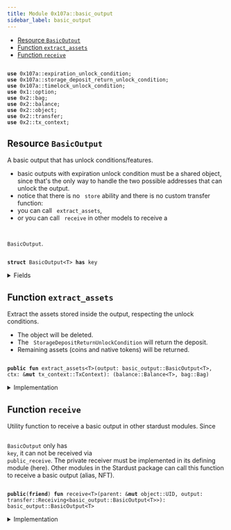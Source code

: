 ```yaml
---
title: Module 0x107a::basic_output
sidebar_label: basic_output
---
```


<Link id="0x107a_basic_output"/>


-  [Resource `BasicOutput`](#0x107a_basic_output_BasicOutput)
-  [Function `extract_assets`](#0x107a_basic_output_extract_assets)
-  [Function `receive`](#0x107a_basic_output_receive)


<pre><code>
<b>use</b> <Link to="expiration_unlock_condition#0x107a_expiration_unlock_condition">0x107a::expiration_unlock_condition</Link>;
<b>use</b> <Link to="storage_deposit_return_unlock_condition#0x107a_storage_deposit_return_unlock_condition">0x107a::storage_deposit_return_unlock_condition</Link>;
<b>use</b> <Link to="timelock_unlock_condition#0x107a_timelock_unlock_condition">0x107a::timelock_unlock_condition</Link>;
<b>use</b> <Link to="../move-stdlib/option#0x1_option">0x1::option</Link>;
<b>use</b> <Link to="../iota-framework/bag#0x2_bag">0x2::bag</Link>;
<b>use</b> <Link to="../iota-framework/balance#0x2_balance">0x2::balance</Link>;
<b>use</b> <Link to="../iota-framework/object#0x2_object">0x2::object</Link>;
<b>use</b> <Link to="../iota-framework/transfer#0x2_transfer">0x2::transfer</Link>;
<b>use</b> <Link to="../iota-framework/tx_context#0x2_tx_context">0x2::tx_context</Link>;
</code></pre>



<Link id="0x107a_basic_output_BasicOutput"></Link>

## Resource `BasicOutput`

A basic output that has unlock conditions/features.
- basic outputs with expiration unlock condition must be a shared object, since that's the only
way to handle the two possible addresses that can unlock the output.
- notice that there is no <code>
store</code> ability and there is no custom transfer function:
-  you can call <code>
extract_assets</code>,
-  or you can call <code>
receive</code> in other models to receive a <code>
<Link to="basic_output#0x107a_basic_output_BasicOutput">BasicOutput</Link></code>.


<pre><code>
<b>struct</b> <Link to="basic_output#0x107a_basic_output_BasicOutput">BasicOutput</Link>&lt;T&gt; <b>has</b> key
</code></pre>



<details>
<summary>Fields</summary>


<dl>
<dt>
<code>
id: <Link to="../iota-framework/object#0x2_object_UID">object::UID</Link></code>
</dt>
<dd>
 Hash of the <code>
outputId</code> that was migrated.
</dd>
<dt>
<code>
<Link to="../iota-framework/balance#0x2_balance">balance</Link>: <Link to="../iota-framework/balance#0x2_balance_Balance">balance::Balance</Link>&lt;T&gt;</code>
</dt>
<dd>
 The amount of coins held by the output.
</dd>
<dt>
<code>
native_tokens: <Link to="../iota-framework/bag#0x2_bag_Bag">bag::Bag</Link></code>
</dt>
<dd>
 The <code>
Bag</code> holds native tokens, key-ed by the stringified type of the asset.
 Example: key: "0xabcded::soon::SOON", value: `Balance<0xabcded::soon::SOON>`.
</dd>
<dt>
<code>
storage_deposit_return_uc: <Link to="../move-stdlib/option#0x1_option_Option">option::Option</Link>&lt;<Link to="storage_deposit_return_unlock_condition#0x107a_storage_deposit_return_unlock_condition_StorageDepositReturnUnlockCondition">storage_deposit_return_unlock_condition::StorageDepositReturnUnlockCondition</Link>&gt;</code>
</dt>
<dd>
 The storage deposit return unlock condition.
</dd>
<dt>
<code>
timelock_uc: <Link to="../move-stdlib/option#0x1_option_Option">option::Option</Link>&lt;<Link to="timelock_unlock_condition#0x107a_timelock_unlock_condition_TimelockUnlockCondition">timelock_unlock_condition::TimelockUnlockCondition</Link>&gt;</code>
</dt>
<dd>
 The timelock unlock condition.
</dd>
<dt>
<code>
expiration_uc: <Link to="../move-stdlib/option#0x1_option_Option">option::Option</Link>&lt;<Link to="expiration_unlock_condition#0x107a_expiration_unlock_condition_ExpirationUnlockCondition">expiration_unlock_condition::ExpirationUnlockCondition</Link>&gt;</code>
</dt>
<dd>
 The expiration unlock condition.
</dd>
<dt>
<code>
metadata: <Link to="../move-stdlib/option#0x1_option_Option">option::Option</Link>&lt;<Link to="../move-stdlib/vector#0x1_vector">vector</Link>&lt;u8&gt;&gt;</code>
</dt>
<dd>
 The metadata feature.
</dd>
<dt>
<code>
tag: <Link to="../move-stdlib/option#0x1_option_Option">option::Option</Link>&lt;<Link to="../move-stdlib/vector#0x1_vector">vector</Link>&lt;u8&gt;&gt;</code>
</dt>
<dd>
 The tag feature.
</dd>
<dt>
<code>
sender: <Link to="../move-stdlib/option#0x1_option_Option">option::Option</Link>&lt;<b>address</b>&gt;</code>
</dt>
<dd>
 The sender feature.
</dd>
</dl>


</details>

<Link id="0x107a_basic_output_extract_assets"></Link>

## Function `extract_assets`

Extract the assets stored inside the output, respecting the unlock conditions.
- The object will be deleted.
- The <code>
StorageDepositReturnUnlockCondition</code> will return the deposit.
- Remaining assets (coins and native tokens) will be returned.


<pre><code>
<b>public</b> <b>fun</b> <Link to="basic_output#0x107a_basic_output_extract_assets">extract_assets</Link>&lt;T&gt;(output: <Link to="basic_output#0x107a_basic_output_BasicOutput">basic_output::BasicOutput</Link>&lt;T&gt;, ctx: &<b>mut</b> <Link to="../iota-framework/tx_context#0x2_tx_context_TxContext">tx_context::TxContext</Link>): (<Link to="../iota-framework/balance#0x2_balance_Balance">balance::Balance</Link>&lt;T&gt;, <Link to="../iota-framework/bag#0x2_bag_Bag">bag::Bag</Link>)
</code></pre>



<details>
<summary>Implementation</summary>


<pre><code>
<b>public</b> <b>fun</b> <Link to="basic_output#0x107a_basic_output_extract_assets">extract_assets</Link>&lt;T&gt;(output: <Link to="basic_output#0x107a_basic_output_BasicOutput">BasicOutput</Link>&lt;T&gt;, ctx: &<b>mut</b> TxContext) : (Balance&lt;T&gt;, Bag) \{
    // Unpack the output into its basic part.
    <b>let</b> <Link to="basic_output#0x107a_basic_output_BasicOutput">BasicOutput</Link> \{
        id,
        <Link to="../iota-framework/balance#0x2_balance">balance</Link>: <b>mut</b> <Link to="../iota-framework/balance#0x2_balance">balance</Link>,
        native_tokens,
        storage_deposit_return_uc: <b>mut</b> storage_deposit_return_uc,
        timelock_uc: <b>mut</b> timelock_uc,
        expiration_uc: <b>mut</b> expiration_uc,
        sender: _,
        metadata: _,
        tag: _
    } = output;

    // If the output <b>has</b> a timelock unlock condition, then we need <b>to</b> check <b>if</b> the timelock_uc <b>has</b> expired.
    <b>if</b> (timelock_uc.is_some()) \{
        timelock_uc.extract().unlock(ctx);
    };

    // If the output <b>has</b> an expiration unlock condition, then we need <b>to</b> check who can unlock the output.
    <b>if</b> (expiration_uc.is_some()) \{
        expiration_uc.extract().unlock(ctx);
    };

    // If the output <b>has</b> an storage deposit <b>return</b> unlock condition, then we need <b>to</b> <b>return</b> the deposit.
    <b>if</b> (storage_deposit_return_uc.is_some()) \{
        storage_deposit_return_uc.extract().unlock(&<b>mut</b> <Link to="../iota-framework/balance#0x2_balance">balance</Link>, ctx);
    };

    // Destroy the unlock conditions.
    <Link to="../move-stdlib/option#0x1_option_destroy_none">option::destroy_none</Link>(timelock_uc);
    <Link to="../move-stdlib/option#0x1_option_destroy_none">option::destroy_none</Link>(expiration_uc);
    <Link to="../move-stdlib/option#0x1_option_destroy_none">option::destroy_none</Link>(storage_deposit_return_uc);

    // Delete the output.
    <Link to="../iota-framework/object#0x2_object_delete">object::delete</Link>(id);

    <b>return</b> (<Link to="../iota-framework/balance#0x2_balance">balance</Link>, native_tokens)
}
</code></pre>



</details>

<Link id="0x107a_basic_output_receive"></Link>

## Function `receive`

Utility function to receive a basic output in other stardust modules.
Since <code>
<Link to="basic_output#0x107a_basic_output_BasicOutput">BasicOutput</Link></code> only has <code>
key</code>, it can not be received via <code>
public_receive</code>.
The private receiver must be implemented in its defining module (here).
Other modules in the Stardust package can call this function to receive a basic output (alias, NFT).


<pre><code>
<b>public</b>(<b>friend</b>) <b>fun</b> <Link to="basic_output#0x107a_basic_output_receive">receive</Link>&lt;T&gt;(parent: &<b>mut</b> <Link to="../iota-framework/object#0x2_object_UID">object::UID</Link>, output: <Link to="../iota-framework/transfer#0x2_transfer_Receiving">transfer::Receiving</Link>&lt;<Link to="basic_output#0x107a_basic_output_BasicOutput">basic_output::BasicOutput</Link>&lt;T&gt;&gt;): <Link to="basic_output#0x107a_basic_output_BasicOutput">basic_output::BasicOutput</Link>&lt;T&gt;
</code></pre>



<details>
<summary>Implementation</summary>


<pre><code>
<b>public</b>(<Link to="../iota-framework/package#0x2_package">package</Link>) <b>fun</b> <Link to="basic_output#0x107a_basic_output_receive">receive</Link>&lt;T&gt;(parent: &<b>mut</b> UID, output: Receiving&lt;<Link to="basic_output#0x107a_basic_output_BasicOutput">BasicOutput</Link>&lt;T&gt;&gt;) : <Link to="basic_output#0x107a_basic_output_BasicOutput">BasicOutput</Link>&lt;T&gt; \{
    <Link to="../iota-framework/transfer#0x2_transfer_receive">transfer::receive</Link>(parent, output)
}
</code></pre>



</details>

